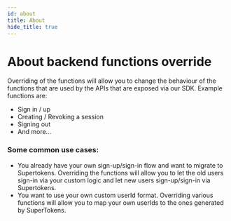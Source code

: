 ```yaml
---
id: about
title: About
hide_title: true
---
```


<!-- ./thirdpartyemailpassword/advanced-customizations/backend-functions-override/about.mdx -->

# About backend functions override

Overriding of the functions will allow you to change the behaviour of the functions that are used by the APIs that are exposed via our SDK. Example functions are:
- Sign in / up
- Creating / Revoking a session
- Signing out
- And more...

### Some common use cases:
- You already have your own sign-up/sign-in flow and want to migrate to Supertokens. Overriding the functions will allow you to let the old users sign-in via your custom logic and let new users sign-up/sign-in via Supertokens.
- You want to use your own custom userId format. Overriding various functions will allow you to map your own userIds to the ones generated by SuperTokens.
